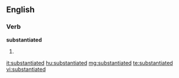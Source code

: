 ==English==

===Verb===
'''substantiated'''

# {{past of|[[substantiate]]}}

[[it:substantiated]]
[[hu:substantiated]]
[[mg:substantiated]]
[[te:substantiated]]
[[vi:substantiated]]